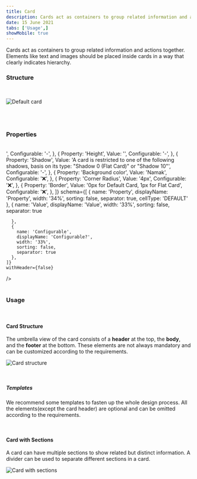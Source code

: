 ```yaml
---
title: Card
description: Cards act as containers to group related information and actions together. 
date: 15 June 2021
tabs: ['Usage',]
showMobile: true
---
```


Cards act as containers to group related information and actions together. Elements like text and images should be placed inside cards in a way that clearly indicates hierarchy.

### Structure

<br/>

![Default card](./images/mcard-1.png)

<br/>
<br/>

### Properties

<br/>

<Card shadow='none'>
  <Table
    showMenu={false}
    separator={true}
    data={[
      {
        Property: 'Width',
        Value: '<Width>',
        Configurable: '-',
      },
      {
        Property: 'Height',
        Value: '<Height>',
        Configurable: '-',
      },
      {
        Property: 'Shadow',
        Value: 'A card is restricted to one of the following shadows, basis on its type: "Shadow 0 (Flat Card)" or "Shadow 10"',
        Configurable: '-',
      },
      {
        Property: 'Background color',
        Value: 'Namak',
        Configurable: '❌',
      },
      {
        Property: 'Corner Radius',
        Value: '4px',
        Configurable: '❌',
      },
      {
        Property: 'Border',
        Value: '0px for Default Card, 1px for Flat Card',
        Configurable: '❌',
      },
    ]}
    schema={[
      {
        name: 'Property',
        displayName: 'Property',
        width: '34%',
        sorting: false,
        separator: true,
        cellType: 'DEFAULT'
      },
      {
        name: 'Value',
        displayName: 'Value',
        width: '33%',
        sorting: false,
        separator: true
        
      },
      {
        name: 'Configurable',
        displayName: 'Configurable?',
        width: '33%',
        sorting: false,
        separator: true
      },
    ]}
    withHeader={false}
  />
</Card>
<br/>
<br/>

### Usage

<br/>

#### Card Structure

The umbrella view of the card consists of a **header** at the top, the **body**, and the **footer** at the bottom. 
These elements are not always mandatory and can be customized according to the requirements.

![Card structure](./images/mcard-2.png)

<br/>

##### Templates

We recommend some templates to fasten up the whole design process. 
All the elements(except the card header) are optional and can be omitted according to the requirements. 

<br/>

#### Card with Sections

A card can have multiple sections to show related but distinct information. 
A divider can be used to separate different sections in a card.

![Card with sections](./images/mcard-3.png)

<br/>
<br/>